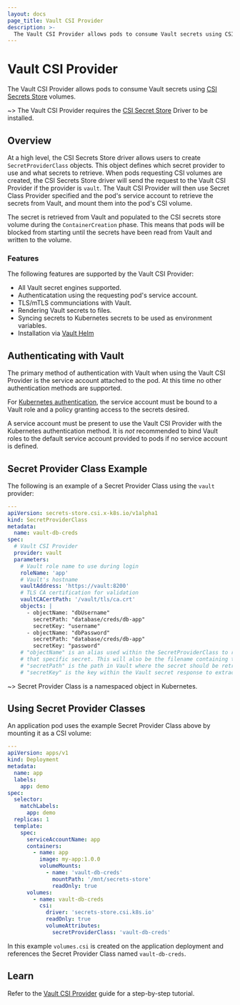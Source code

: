 ```yaml
---
layout: docs
page_title: Vault CSI Provider
description: >-
  The Vault CSI Provider allows pods to consume Vault secrets using CSI volumes.
---
```


# Vault CSI Provider

The Vault CSI Provider allows pods to consume Vault secrets using
[CSI Secrets Store](https://github.com/kubernetes-sigs/secrets-store-csi-driver) volumes.

~> The Vault CSI Provider requires the [CSI Secret Store](https://github.com/kubernetes-sigs/secrets-store-csi-driver)
Driver to be installed.

## Overview

At a high level, the CSI Secrets Store driver allows users to create `SecretProviderClass` objects.
This object defines which secret provider to use and what secrets to retrieve. When pods requesting CSI volumes
are created, the CSI Secrets Store driver will send the request to the Vault CSI Provider if the provider
is `vault`. The Vault CSI Provider will then use Secret Class Provider specified and the pod's service account to retrieve
the secrets from Vault, and <span class="x x-first x-last">mount</span> them <span class="x x-first x-last">into</span> the pod<span class="x x-first x-last">'s CSI</span> volume.

The secret is retrieved from Vault and populated to the CSI secrets store volume during the `ContainerCreation` phase.
This means that pods will be blocked from starting until the secrets have been read from Vault and written to the volume.

### Features

The following features are supported by the Vault CSI Provider:

- All Vault secret engines supported.
- Authenticatation using the requesting pod's service account.
- TLS/mTLS communciations with Vault.
- Rendering Vault secrets to files.
- Syncing secrets to Kubernetes secrets to be used as environment variables.
- Installation via [Vault Helm](/docs/platform/k8s/helm)

## Authenticating with Vault

The primary method of authentication with Vault when using the Vault CSI Provider
is the service account attached to the pod. At this time no other authentication methods
are supported.

For [Kubernetes authentication](/docs/auth/kubernetes), the service account must be bound to a Vault role and a
policy granting access to the secrets desired.

A service account must be present to use the Vault CSI Provider with the Kubernetes
authentication method. It is _not_ recommended to bind Vault roles to the default service
account provided to pods if no service account is defined.

## Secret Provider Class Example

The following is an example of a Secret Provider Class using the `vault` provider:

```yaml
---
apiVersion: secrets-store.csi.x-k8s.io/v1alpha1
kind: SecretProviderClass
metadata:
  name: vault-db-creds
spec:
  # Vault CSI Provider
  provider: vault
  parameters:
    # Vault role name to use during login
    roleName: 'app'
    # Vault's hostname
    vaultAddress: 'https://vault:8200'
    # TLS CA certification for validation
    vaultCACertPath: '/vault/tls/ca.crt'
    objects: |
      - objectName: "dbUsername"
        secretPath: "database/creds/db-app"
        secretKey: "username"
      - objectName: "dbPassword"
        secretPath: "database/creds/db-app"
        secretKey: "password"
    # "objectName" is an alias used within the SecretProviderClass to reference
    # that specific secret. This will also be the filename containing the secret.
    # "secretPath" is the path in Vault where the secret should be retrieved.
    # "secretKey" is the key within the Vault secret response to extract a value from.
```

~> Secret Provider Class is a namespaced object in Kubernetes.

## Using Secret Provider Classes

An application pod uses the example Secret Provider Class above by mounting it as a CSI volume:

```yaml
---
apiVersion: apps/v1
kind: Deployment
metadata:
  name: app
  labels:
    app: demo
spec:
  selector:
    matchLabels:
      app: demo
  replicas: 1
  template:
    spec:
      serviceAccountName: app
      containers:
        - name: app
          image: my-app:1.0.0
          volumeMounts:
            - name: 'vault-db-creds'
              mountPath: '/mnt/secrets-store'
              readOnly: true
      volumes:
        - name: vault-db-creds
          csi:
            driver: 'secrets-store.csi.k8s.io'
            readOnly: true
            volumeAttributes:
              secretProviderClass: 'vault-db-creds'
```

In this example `volumes.csi` is created on the application deployment and references
the Secret Provider Class named `vault-db-creds`.

## Learn

Refer to the [Vault CSI Provider](https://learn.hashicorp.com/tutorials/vault/kubernetes-secret-store-driver?in=vault/kubernetes)
guide for a step-by-step tutorial.
